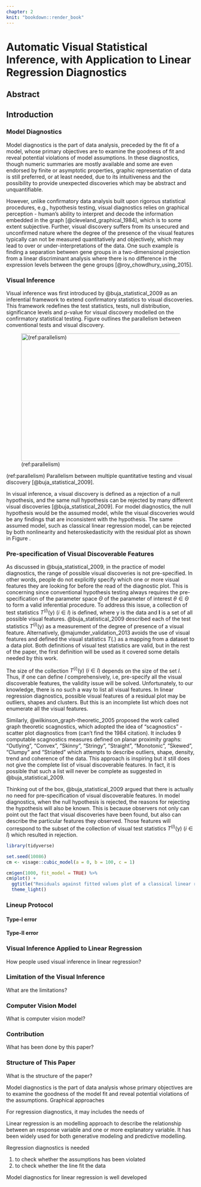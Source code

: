 ```yaml
---
chapter: 2
knit: "bookdown::render_book"
---
```


# Automatic Visual Statistical Inference, with Application to Linear Regression Diagnostics {#ch:paper1}

## Abstract

## Introduction

### Model Diagnostics

Model diagnostics is the part of data analysis, preceded by the fit of a model, whose primary objectives are to examine the goodness of fit and reveal potential violations of model assumptions. 
In these diagnostics, though numeric summaries are mostly available and some are even endorsed by finite or asymptotic properties, graphic representation of data is still preferred, or at least needed, due to its intuitiveness and the possibility to provide unexpected discoveries which may be abstract and
unquantifiable. 

However, unlike confirmatory data analysis built upon rigorous statistical procedures, e.g., hypothesis testing, visual diagnostics relies on graphical perception - human’s ability to interpret and decode the information embedded in the graph [@cleveland_graphical_1984], which is to some extent subjective. Further, visual discovery suffers from its unsecured and unconfirmed nature where the degree of the presence of the visual features typically can not be measured quantitatively and objectively, which may lead to over or under-interpretations of the data. One such example is finding a separation between gene groups in a two-dimensional projection from a linear discriminant analysis where there is no difference in the expression levels between the gene groups [@roy_chowdhury_using_2015].

### Visual Inference

Visual inference was first introduced by @buja_statistical_2009 as an inferential framework to extend confirmatory statistics to visual discoveries. This framework redefines the test statistics, tests, null distribution, significance levels and $p$-value for visual discovery modelled on the confirmatory statistical testing. Figure \ref{fig:parallelism} outlines the parallelism between conventional tests and visual discovery. 

![(ref:parallelism) \label{fig:parallelism}](figures/rsta2009012001.jpg){width=450 height=341}


(ref:parallelism) Parallelism between multiple quantitative testing and visual discovery [@buja_statistical_2009].

In visual inference, a visual discovery is defined as a rejection of a null hypothesis, and the same null hypothesis can be rejected by many different visual discoveries [@buja_statistical_2009]. For model diagnostics, the null hypothesis would be the assumed model, while the visual discoveries would be any findings that are inconsistent with the hypothesis. The same assumed model, such as classical linear regression model, can be rejected by both nonlinearity and heteroskedasticity with the residual plot as shown in Figure \ref{fig:nonlinearityheter}. 

### Pre-specification of Visual Discoverable Features

As discussed in @buja_statistical_2009, in the practice of model diagnostics, the range of possible visual discoveries is not pre-specified. In other words, people do not explicitly specify which one or more visual features they are looking for before the read of the diagnostic plot. This is concerning since conventional hypothesis testing always requires the pre-specification of the parameter space $\Theta$ of the parameter of interest $\theta \in \Theta$ to form a valid inferential procedure. To address this issue, a collection of test statistics $T^{(i)}(\boldsymbol{\mathrm{y}})~(i \in I)$ is defined, where $\boldsymbol{\mathrm{y}}$ is the data and $\boldsymbol{I}$ is a set of all possible visual features. @buja_statistical_2009 described each of the test statistics $T^{(i)}(\boldsymbol{\mathrm{y}})$ as a measurement of the degree of presence of a visual feature. Alternatively, @majumder_validation_2013 avoids the use of visual features and defined the visual statistics $T(.)$ as a mapping from a dataset to a data plot. Both definitions of visual test statistics are valid, but in the rest of the paper, the first definition will be used as it covered some details needed by this work. 

The size of the collection $T^{(i)}(\boldsymbol{\mathrm{y}})~(i \in I)$ depends on the size of the set $I$. Thus, if one can define $I$ comprehensively, i.e, pre-specify all the visual discoverable features, the validity issue will be solved. Unfortunately, to our knowledge, there is no such a way to list all visual features. In linear regression diagnostics, possible visual features of a residual plot may be outliers, shapes and clusters. But this is an incomplete list which does not enumerate all the visual features.

Similarly, @wilkinson_graph-theoretic_2005 proposed the work called graph theoretic scagnostics, which adopted the idea of "scagnostics" - scatter plot diagnostics from (can't find the 1984 citation). It includes 9 computable scagnostics measures defined on planar proximity graphs: "Outlying", "Convex", "Skinny", "Stringy", "Straight", "Monotonic", "Skewed", "Clumpy" and "Striated" which attempts to describe outliers, shape, density, trend and coherence of the data. This approach is inspiring but it still does not give the complete list of visual discoverable features. In fact, it is possible that such a list will never be complete as suggested in @buja_statistical_2009.

Thinking out of the box, @buja_statistical_2009 argued that there is actually no need for pre-specification of visual discoverable features. In model diagnostics, when the null hypothesis is rejected, the reasons for rejecting the hypothesis will also be known. This is because observers not only can point out the fact that visual discoveries have been found, but also can describe the particular features they observed. Those features will correspond to the subset of the collection of visual test statistics $T^{(i)}(\boldsymbol{\mathrm{y}})~(i \in I)$ which resulted in rejection. 

```r
library(tidyverse)

set.seed(10086)
cm <- visage::cubic_model(a = 0, b = 100, c = 1)

cm$gen(1000, fit_model = TRUE) %>%
cm$plot() +
  ggtitle("Residuals against fitted values plot of a classical linear regression model") +
  theme_light()
```

### Lineup Protocol

#### Type-I error

#### Type-II error









### Visual Inference Applied to Linear Regression



How people used visual inference in linear regression?


### Limitation of the Visual Inference 

What are the limitations?

### Computer Vision Model

What is computer vision model?

### Contribution

What has been done by this paper?

### Structure of This Paper

What is the structure of the paper?




Model diagnostics is the part of data analysis whose primary objectives are to examine the goodness of the model fit and reveal potential violations of the assumptions. Graphical approaches  

For regression diagnostics, it may includes the needs of   

Linear regression is an modelling approach to describe the relationship between an response variable and one or more explanatory variable. It has been widely used for both generative modeling and predictive modelling.   

Regression diagnostics is needed 

1. to check whether the assumptions has been violated
2. to check whether the line fit the data



Model diagnostics for linear regression is well developed   
